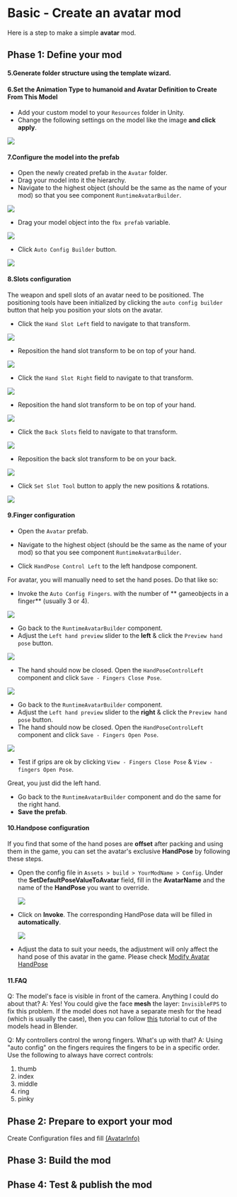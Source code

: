 # Basic - Create an avatar mod



Here is a step to make a simple **avatar** mod.

## Phase 1: Define your mod

<ModTutorialFragmentStepOpenUnity />

#### 5.Generate folder structure using the template wizard.

<ModTutorialFragmentStepTemplateWizard modType="Avatar" />

#### 6.Set the Animation Type to humanoid and Avatar Definition to Create From This Model

* Add your custom model to your `Resources` folder in Unity.
* Change the following settings on the model like the image **and click apply**.

![](create-an-avatar-mod/model.png)

#### 7.Configure the model into the prefab

* Open the newly created prefab in the `Avatar` folder.
* Drag your model into it the hierarchy.
* Navigate to the highest object (should be the same as the name of your mod) so that you see component `RuntimeAvatarBuilder`.

![](create-an-avatar-mod/runtime-avatar-builder.png)

* Drag your model object into the `fbx prefab` variable.

![](create-an-avatar-mod/fbx-prefab.png)

* Click `Auto Config Builder` button.

![](create-an-avatar-mod/auto-config-builder.png)

#### 8.Slots configuration
The weapon and spell slots of an avatar need to be positioned. The positioning tools have been initialized by clicking the `auto config builder` button that help you position your slots on the avatar.
* Click the `Hand Slot Left` field to navigate to that transform.

![](create-an-avatar-mod/click-left-hand-slot.png)

* Reposition the hand slot transform to be on top of your hand.

![](create-an-avatar-mod/position-left-hand-slot.png)

* Click the `Hand Slot Right` field to navigate to that transform.

![](create-an-avatar-mod/click-right-hand-slot.png)

* Reposition the hand slot transform to be on top of your hand.

![](create-an-avatar-mod/position-right-hand-slot.png)

* Click the `Back Slots` field to navigate to that transform.

![](create-an-avatar-mod/click-back-slot.png)

* Reposition the back slot transform to be on your back.

![](create-an-avatar-mod/position-back-slots.png)

* Click `Set Slot Tool` button to apply the new positions & rotations.

![](create-an-avatar-mod/apply-slot-tool.png)

#### 9.Finger configuration

* Open the `Avatar` prefab.
* Navigate to the highest object (should be the same as the name of your mod) so that you see component `RuntimeAvatarBuilder`.

* Click `HandPose Control Left` to the left handpose component.

For avatar, you will manually need to set the hand poses. Do that like so:

* Invoke the `Auto Config Fingers`. with the number of ** gameobjects in a finger** (usually 3 or 4).

![](create-an-avatar-mod/auto-config-fingers.png)

* Go back to the `RuntimeAvatarBuilder` component.
* Adjust the `Left hand preview` slider to the **left** & click the `Preview hand pose` button.

![](create-an-avatar-mod/adjust-sliders.png)

* The hand should now be closed. Open the `HandPoseControlLeft` component and click `Save - Fingers Close Pose`.

![](create-an-avatar-mod/save-close-pose.png)

* Go back to the `RuntimeAvatarBuilder` component.
* Adjust the `Left hand preview` slider to the **right** & click the `Preview hand pose` button.
* The hand should now be closed. Open the `HandPoseControlLeft` component and click `Save - Fingers Open Pose`.

![](create-an-avatar-mod/save-open-pose.png)

* Test if grips are ok by clicking `View - Fingers Close Pose`  &  `View - fingers Open Pose`.

Great, you just did the left hand.

* Go back to the `RuntimeAvatarBuilder` component and do the same for the right hand.
* **Save the prefab**.

#### 10.Handpose configuration

If you find that some of the hand poses are **offset** after packing and using them in the game, you can set the avatar's exclusive **HandPose** by following these steps.

* Open the config file in `Assets > build > YourModName > Config`. Under the **SetDefaultPoseValueToAvatar** field, fill in the **AvatarName** and the name of the **HandPose** you want to override.

  ![](create-an-avatar-mod/FillHandPose.png)

* Click on **Invoke**. The corresponding HandPose data will be filled in **automatically**.

  ![](create-an-avatar-mod/AutoFillHandPose.png)

* Adjust the data to suit your needs, the adjustment will only affect the hand pose of this avatar in the game. Please check [Modify Avatar HandPose](./modify-avatar-hand-pose)

#### 11.FAQ

Q: The model's face is visible in front of the camera. Anything I could do about that?
A: Yes! You could give the face **mesh** the layer: `InvisibleFPS` to fix this problem. If the model does not have a separate mesh for the head (which is usually the case), then you can follow [this](/docs/support-mod-types/Weapon/Tutorials/Advanced%20-%20create-near-perfect-convex-colliders) tutorial to cut of the models head in Blender.

Q: My controllers control the wrong fingers. What's up with that?
A: Using "auto config" on the fingers requires the fingers to be in a specific order. Use the following to always have correct controls:
1. thumb
2. index
3. middle
4. ring
5. pinky

## Phase 2: Prepare to export your mod

Create Configuration files and fill [(AvatarInfo)](/docs/details/item-info-config)

<ModTutorialFragmentStepCreateIcon modType="Avatar" />

## Phase 3: Build the mod

<ModTutorialFragmentPhaseBuild />

## Phase 4: Test & publish the mod

<ModTutorialFragmentPhaseTest />